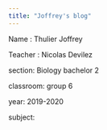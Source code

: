 ```yaml
---
title: "Joffrey's blog"
---
```

Name : Thulier Joffrey

Teacher : Nicolas Devilez

section: Biology bachelor 2

classroom: group 6

year: 2019-2020

subject: 
